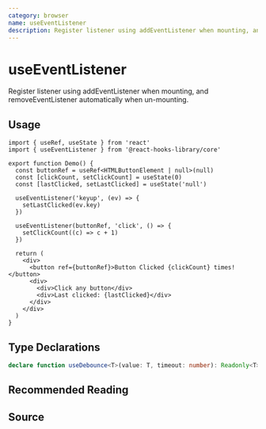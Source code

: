 ```yaml
---
category: browser
name: useEventListener
description: Register listener using addEventListener when mounting, and removeEventListener automatically when un-mounting.
---
```



<Playground>
  <Demo />
</Playground>

# useEventListener

Register listener using addEventListener when mounting, and removeEventListener automatically when un-mounting.

## Usage

```tsx
import { useRef, useState } from 'react'
import { useEventListener } from '@react-hooks-library/core'

export function Demo() {
  const buttonRef = useRef<HTMLButtonElement | null>(null)
  const [clickCount, setClickCount] = useState(0)
  const [lastClicked, setLastClicked] = useState('null')

  useEventListener('keyup', (ev) => {
    setLastClicked(ev.key)
  })

  useEventListener(buttonRef, 'click', () => {
    setClickCount((c) => c + 1)
  })

  return (
    <div>
      <button ref={buttonRef}>Button Clicked {clickCount} times!</button>
      <div>
        <div>Click any button</div>
        <div>Last clicked: {lastClicked}</div>
      </div>
    </div>
  )
}

```

## Type Declarations

```typescript
declare function useDebounce<T>(value: T, timeout: number): Readonly<T>
```

## Recommended Reading

## Source

<Source name="useEventListener" pkg="core"/>
